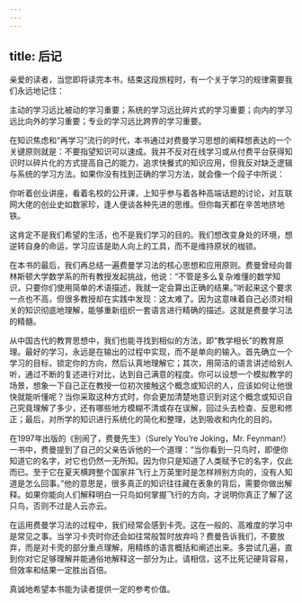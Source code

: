```yaml
---
---
---
```

title: 后记
---




亲爱的读者，当您即将读完本书，结束这段旅程时，有一个关于学习的规律需要我们永远地记住：

主动的学习远比被动的学习重要；系统的学习远比碎片式的学习重要；向内的学习远比向外的学习重要；专业的学习远比跨界的学习重要。

在知识焦虑和“再学习”流行的时代，本书通过对费曼学习思想的阐释想表达的一个关键原则就是：不要指望知识可以速成。我并不反对在线学习或从付费平台获得知识时以碎片化的方式提高自己的能力，追求快餐式的知识应用，但我反对缺乏逻辑与系统的学习方法。如果你没有找到正确的学习方法，就会像一个段子中所说：

你听着创业讲座，看着名校的公开课，上知乎参与着各种高端话题的讨论，对互联网大佬的创业史如数家珍，逢人便谈各种先进的思维。但你每天都在辛苦地挤地铁。

这肯定不是我们希望的生活，也不是我们学习的目的。我们想改变身处的环境，想逆转自身的命运，学习应该是助人向上的工具，而不是维持原状的枷锁。

在本书的最后，我们再总结一遍费曼学习法的核心思想和应用原则。费曼曾经向普林斯顿大学数学系的所有教授发起挑战，他说：“不管是多么复杂难懂的数学知识，只要你们使用简单的术语描述，我就一定会算出正确的结果。”听起来这个要求一点也不高，但很多教授却在实践中发现：这太难了。因为这意味着自己必须对相关的知识彻底地理解，能够重新组织一套语言进行精确的描述。这就是费曼学习法的精髓。

从中国古代的教育思想中，我们也能寻找到相似的方法，即“教学相长”的教育原理。最好的学习，永远是在输出的过程中实现，而不是单向的输入。首先确立一个学习的目标，锁定你的方向，然后认真地理解它；其次，用简洁的语言讲述给别人听，通过不断的复述进行对比，达到自己满意的程度。你可以设想一个模拟教学的场景，想象一下自己正在教授一位初次接触这个概念或知识的人，应该如何让他很快就能听懂呢？当你采取这种方式时，你会更加清楚地意识到对这个概念或知识自己究竟理解了多少，还有哪些地方模糊不清或存在误解，回过头去检查、反思和修正；最后，对所学的知识进行系统化的简化和整理，达到吸收和内化的目的。

在1997年出版的《别闹了，费曼先生》（Surely You’re Joking，Mr. Feynman!）一书中，费曼提到了自己的父亲告诉他的一个道理：“当你看到一只鸟时，即便你知道它的名字，对它也仍然一无所知。因为你只是知道了人类赋予它的名字，仅此而已。至于它在夏天横跨整个国家并飞行上万英里时是怎样辨别方向的，没有人知道是怎么回事。”他的意思是，很多真正的知识往往藏在表象的背后，需要你做出解释。如果你能向人们解释明白一只鸟如何掌握飞行的方向，才说明你真正了解了这只鸟，否则不过是人云亦云。

在运用费曼学习法的过程中，我们经常会感到卡壳。这在一般的、高难度的学习中是常见之事。当学习卡壳时你还会如往常般暂时放弃吗？费曼告诉我们，不要放弃，而是对卡壳的部分重点理解，用精练的语言概括和阐述出来。多尝试几遍，直到你对它足够理解并能通俗地解释这一部分为止。请相信，这不比死记硬背容易，但效率和结果一定胜出百倍。

真诚地希望本书能为读者提供一定的参考价值。